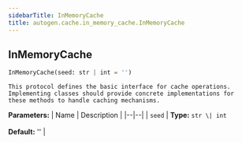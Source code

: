 ```yaml
---
sidebarTitle: InMemoryCache
title: autogen.cache.in_memory_cache.InMemoryCache
---
```

<h2 id="autogen.cache.in_memory_cache.InMemoryCache" class="doc doc-heading">
    <code class="doc-symbol doc-symbol-heading doc-symbol-class"></code>
    <span class="doc doc-object-name doc-class-name">InMemoryCache</span>
    <a href="#autogen.cache.in_memory_cache.InMemoryCache" class="headerlink" title="Permanent link"></a>
</h2>

```python
InMemoryCache(seed: str | int = '')
```

    This protocol defines the basic interface for cache operations.
    Implementing classes should provide concrete implementations for
    these methods to handle caching mechanisms.

<b>Parameters:</b>
| Name | Description |
|--|--|
| `seed` | **Type:** `str \| int`<br/><br/>**Default:** '' |